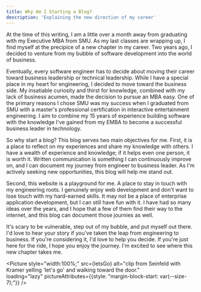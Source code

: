 ```yaml
---
title: Why Am I Starting a Blog?
description: 'Explaining the new direction of my career'
---
```



At the time of this writing, I am a little over a month away from graduating with my Executive MBA from SMU. As my last classes are wrapping up, I find myself at the precipice of a new chapter in my career. Two years ago, I decided to venture from my bubble of software development into the world of business.

Eventually, every software engineer has to decide about moving their career toward business leadership or technical leadership. While I have a special place in my heart for engineering, I decided to move toward the business side. My insatiable curiosity and thirst for knowledge, combined with my lack of business acumen, made the decision to pursue an MBA easy. One of the primary reasons I chose SMU was my success when I graduated from SMU with a master's professional certification in interactive entertainment engineering. I aim to combine my 15 years of experience building software with the knowledge I've gained from my EMBA to become a successful business leader in technology.

So why start a blog? This blog serves two main objectives for me. First, it is a place to reflect on my experiences and share my knowledge with others. I have a wealth of experience and knowledge; if it helps even one person, it is worth it. Written communication is something I can continuously improve on, and I can document my journey from engineer to business leader. As I'm actively seeking new opportunities, this blog will help me stand out.

Second, this website is a playground for me. A place to stay in touch with my engineering roots. I genuinely enjoy web development and don't want to lose touch with my hard-earned skills. It may not be a place of enterprise application development, but I can still have fun with it. I have had so many ideas over the years, and I hope that a few of them find their way to the internet, and this blog can document those journies as well.

It's scary to be vulnerable, step out of my bubble, and put myself out there. I'd love to hear your story if you've taken the leap from engineering to business. If you're considering it, I'd love to help you decide. If you're just here for the ride, I hope you enjoy the journey. I'm excited to see where this new chapter takes me.

<Picture 
    style="width:100%;" 
    src={letsGo} 
    alt="clip from Seinfeld with Kramer yelling 'let's go' and walking toward the door."    
    loading="lazy"
    pictureAttributes={{style: "margin-block-start: var(--size-7);"}}
/>
